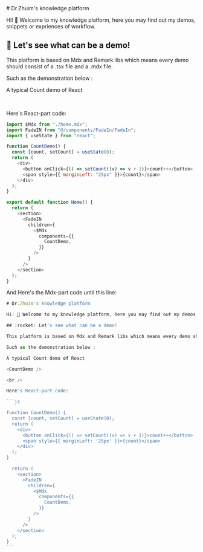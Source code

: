 <div className="container">
# Dr.Zhuim's knowledge platform

Hi! 👋 Welcome to my knowledge platform, here you may find out my demos, snippets or expriences of workflow.

## :rocket: Let's see what can be a demo!

This platform is based on Mdx and Remark libs which means every demo should consist of a .tsx file and a .mdx file.

Such as the demonstration below :

A typical Count demo of React

<br />

Here's React-part code:

```js
import $Mdx from "./home.mdx";
import FadeIN from "@/components/FadeIn/FadeIn";
import { useState } from "react";

function CountDemo() {
  const [count, setCount] = useState(0);
  return (
    <div>
      <button onClick={() => setCount((v) => v + 1)}>count++</button>
      <span style={{ marginLeft: "25px" }}>{count}</span>
    </div>
  );
}

export default function Home() {
  return (
    <section>
      <FadeIN
        children={
          <$Mdx
            components={{
              CountDemo,
            }}
          />
        }
      />
    </section>
  );
}
```

And Here's the Mdx-part code until this line:

````js
# Dr.Zhuim's knowledge platform

Hi! 👋 Welcome to my knowledge platform, here you may find out my demos, snippets or expriences of workflow.

## :rocket: Let's see what can be a demo!

This platform is based on Mdx and Remark libs which means every demo should consist of a .tsx file and a .mdx file.

Such as the demonstration below :

A typical Count demo of React

<CountDemo />

<br />

Here's React-part code:

```js

function CountDemo() {
  const [count, setCount] = useState(0);
  return (
    <div>
      <button onClick={() => setCount((v) => v + 1)}>count++</button>
      <span style={{ marginLeft: '25px' }}>{count}</span>
    </div>
  );
}

  return (
    <section>
      <FadeIN
        children={
          <$Mdx
            components={{
              CountDemo,
            }}
          />
        }
      />
    </section>
  );
}
```
````

</div>

